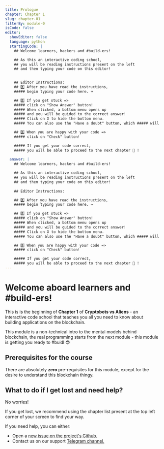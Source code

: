 ```yaml
---
title: Prologue
chapter: Chapter 1
slug: chapter-01
filterBy: module-0
isCode: false
editor:
  showEditor: false
  language: python
  startingCode: |
    ## Welcome learners, hackers and #build-ers!

    ## As this an interactive coding school, 
    ## you will be reading instructions present on the left
    ## and then typing your code on this editor!
    

    ## Editor Instructions:
    ## 1️⃣ After you have read the instructions, 
    ##### begin typing your code here. ⌨️

    ## 2️⃣ If you get stuck => 
    ##### click on "Show Answer" button! 
    ##### When clicked, a bottom menu opens up 
    ##### and you will be guided to the correct answer!
    ##### Click on X to hide the bottom menu. 
    ##### You can also use the "Have a doubt" button, which ##### will take you to our support Telegram Channel.

    ## 3️⃣ When you are happy with your code => 
    ##### click on "Check" button!

    ##### If you get your code correct, 
    ##### you will be able to proceed to the next chapter 🙌 !
    
  answer: |
    ## Welcome learners, hackers and #build-ers!

    ## As this an interactive coding school, 
    ## you will be reading instructions present on the left
    ## and then typing your code on this editor!
    
    ## Editor Instructions:

    ## 1️⃣ After you have read the instructions, 
    ##### begin typing your code here. ⌨️

    ## 2️⃣ If you get stuck => 
    ##### click on "Show Answer" button! 
    ##### When clicked, a bottom menu opens up 
    ##### and you will be guided to the correct answer!
    ##### Click on X to hide the bottom menu. 
    ##### You can also use the "Have a doubt" button, which ##### will take you to our support Telegram Channel.

    ## 3️⃣ When you are happy with your code => 
    ##### click on "Check" button!

    ##### If you get your code correct, 
    ##### you will be able to proceed to the next chapter 🙌 !
---
```




# Welcome aboard **learners** and **#build-ers**! 

This is is the beginning of **Chapter 1** of **Cryptobots vs Aliens** - an interactive code school that teaches you all you need to know about building applications on the blockchain.

This module is a non-technical intro to the mental models behind blockchain, the real programming starts from the next module - this module is getting you ready to #buidl 😎


## Prerequisites for the course 
There are absolutely **zero** pre-requisites for this module, except for the desire to understand this blockchain thingy. 


## What to do if I get lost and need help?
No worries! 

If you get lost, we recommend using the chapter list present at the top left corner of your screen to find your way. 


If you need help, you can either:

- Open a [new issue on the project's Github.](https://github.com/buidl-labs/crypto-code-school-inside-tezos/issues/new/choose)
- Contact us on our support [Telegram channel.](https://t.me/joinchat/Q4N7fRQPfT1YQvNL1G3xOw)

